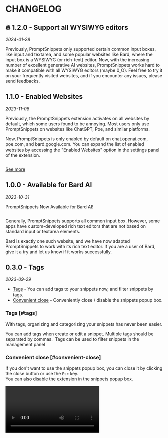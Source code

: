 
# CHANGELOG

## 🔥 1.2.0 - Support all WYSIWYG editors

_2024-01-28_

Previously, PromptSnippets only supported certain common input boxes, like input and textarea, and some popular websites like Bard, where the input box is a WYSIWYG (or rich-text) editor.
Now, with the increasing number of excellent generative AI websites, PromptSnippets works hard to make it compatible with all WYSIWYG editors (maybe 0_O). Feel free to try it on your frequently visited websites, and if you encounter any issues, please send feedbacks.

## 1.1.0 - Enabled Websites

_2023-11-08_

Previously, the PromptSnippets extension activates on all websites by default, which some users found to be annoying.
Most users only use PromptSnippets on websites like ChatGPT, Poe, and similar platforms.

Now, PromptSnippets is only enabled by default on chat.openai.com, poe.com, and bard.google.com.
You can expand the list of enabled websites by accessing the "Enabled Websites" option in the settings panel of the extension.

<Image s="1-1-0_1" width={470} height={247} />

[See more](/docs/settings#enabled-websites)

## 1.0.0 - Available for Bard AI

_2023-10-31_

PromptSnippets Now Available for Bard AI!

<Image s="1-0-0_1" width={546} height={340} />

Generally, PromptSnippets supports all common input box. However, some apps have custom-developed rich text editors that are not based on standard input or textarea elements.

Bard is exactly one such website, and we have now adapted PromptSnippets to work with its rich text editor. If you are a user of Bard, give it a try and let us know if it works successfully.

## 0.3.0 - Tags

_2023-09-29_

- [Tags](#tags) - You can add tags to your snippets now, and filter snippets by tags.
- [Convenient close](#convenient-close) - Conveniently close / disable the snippets popup box.

### Tags [#tags]

With tags, organizing and categorizing your snippets has never been easier.

<Text2>
  You can add tags when create or edit a snippet. Multiple tags should be separated by commas.
</Text2>
<Image s="0-3-0_1" width={338} height={330} />
<Text2>Tags can be used to filter snippets in the management panel</Text2>
<Image s="0-3-0_2" width={384} height={475} />

### Convenient close [#convenient-close]

If you don't want to use the snippets popup box, you can close it by clicking the close button or use the `Esc` key.<br/>
You can also disable the extension in the snippets popup box.

<Space />
<Video s="0-3-0_1" autoplay />

## 0.2.0 - Export / Import

_2023-09-25_

- [Export and Import](#export-and-import) - Support export and import snippets.

### Export and Import [#export-and-import]

Now, you can easily import your snippets into PromptSnippets or export them for use elsewhere.<br/>

<Text2>Click the button to open the Export/Import panel.</Text2>
<Image s="0-2-0_1" width={335} height={212} />
<Text2>You can export snippets as json/txt/csv files.</Text2>
<Image s="0-2-0_2" width={244} height={263} />
<Text2>You can try to import any json/txt/csv file that contains prompts.</Text2>
<Image s="0-2-0_3" width={360} height={450} />

## 0.1.0 - Popup Input Mode, Default value

_2023-09-18_

- [Popup box input mode](#popup-box-input-mode) - Support input variables with a popup box<br/>
- [Default value](#default-value) - Support deafult value for variables <br/>
- Move description in prompt editor to a Tooltip

### Popup box input mode [#popup-box-input-mode]

<Text2>You can choose the `Popup` input mode in the settings</Text2>
<Image s="0-1-0_1" width={320} height={164} />
<Text2>Then you can input variables in a popup box</Text2>
<Image s="0-1-0_2" width={420} height={238} />

### Default value [#default-value]

<Text2>Use `{{name:default}}` to set default value for variable `name`</Text2>
<Image s="0-1-0_3" width={360} height={270} />
<Text2>The default value will be used in the popup box</Text2>
<Video s="0-1-0_1" />
<Text2>Or you can use **double** `Tab` to input the default value if you prefer the `Tab` input mode.</Text2>
<Video s="0-1-0_2" />

## 0.0.0

_2023-09-01_

The first release.
